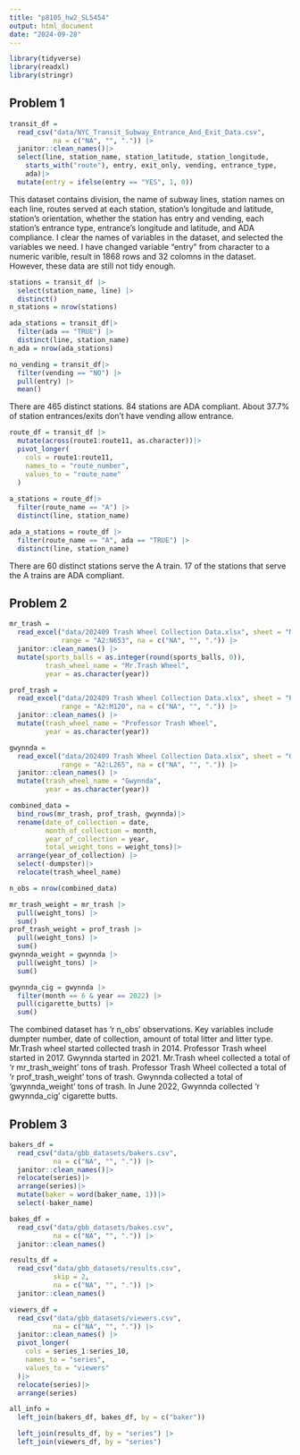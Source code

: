 ```yaml
---
title: "p8105_hw2_SL5454"
output: html_document
date: "2024-09-28"
---
```


```r
library(tidyverse)
library(readxl)
library(stringr)
```

## Problem 1

```r
transit_df =
  read_csv("data/NYC_Transit_Subway_Entrance_And_Exit_Data.csv", 
           na = c("NA", "", ".")) |>
  janitor::clean_names()|>
  select(line, station_name, station_latitude, station_longitude, 
    starts_with("route"), entry, exit_only, vending, entrance_type, 
    ada)|>
  mutate(entry = ifelse(entry == "YES", 1, 0))
```

This dataset contains division, the name of subway lines, station names on each line, routes served at each station, station's longitude and latitude, station's orientation, whether the station has entry and vending, each station's entrance type, entrance's longitude and latitude, and ADA compliance. 
I clear the names of variables in the dataset, and selected the variables we need. I have changed variable "entry" from character to a numeric varible, result in 1868 rows and 32 colomns in the dataset. However, these data are still not tidy enough.

```r
stations = transit_df |>
  select(station_name, line) |>
  distinct()
n_stations = nrow(stations)

ada_stations = transit_df|>
  filter(ada == "TRUE") |>
  distinct(line, station_name)
n_ada = nrow(ada_stations)

no_vending = transit_df|>
  filter(vending == "NO") |>
  pull(entry) |>
  mean()

```
There are 465 distinct stations.
84 stations are ADA compliant.
About 37.7% of station entrances/exits don't have vending allow entrance.

```r
route_df = transit_df |>
  mutate(across(route1:route11, as.character))|>
  pivot_longer(
    cols = route1:route11,
    names_to = "route_number",
    values_to = "route_name"
  )
  
a_stations = route_df|>
  filter(route_name == "A") |>
  distinct(line, station_name)

ada_a_stations = route_df |>
  filter(route_name == "A", ada == "TRUE") |>
  distinct(line, station_name)
```
There are 60 distinct stations serve the A train.
17 of the stations that serve the A trains are ADA compliant.

## Problem 2

```r
mr_trash = 
  read_excel("data/202409 Trash Wheel Collection Data.xlsx", sheet = "Mr. Trash Wheel",
             range = "A2:N653", na = c("NA", "", ".")) |>
  janitor::clean_names() |>
  mutate(sports_balls = as.integer(round(sports_balls, 0)),
         trash_wheel_name = "Mr.Trash Wheel",
         year = as.character(year)) 

prof_trash = 
  read_excel("data/202409 Trash Wheel Collection Data.xlsx", sheet = "Professor Trash Wheel",
             range = "A2:M120", na = c("NA", "", ".")) |>
  janitor::clean_names() |>
  mutate(trash_wheel_name = "Professor Trash Wheel",
         year = as.character(year))

gwynnda = 
  read_excel("data/202409 Trash Wheel Collection Data.xlsx", sheet = "Gwynnda Trash Wheel",
             range = "A2:L265", na = c("NA", "", ".")) |>
  janitor::clean_names() |>
  mutate(trash_wheel_name = "Gwynnda",
         year = as.character(year))
```

```r
combined_data = 
  bind_rows(mr_trash, prof_trash, gwynnda)|>
  rename(date_of_collection = date,
         month_of_collection = month,
         year_of_collection = year,
         total_weight_tons = weight_tons)|>
  arrange(year_of_collection) |>
  select(-dumpster)|>
  relocate(trash_wheel_name)

n_obs = nrow(combined_data)
```

```r
mr_trash_weight = mr_trash |>
  pull(weight_tons) |>
  sum()
prof_trash_weight = prof_trash |>
  pull(weight_tons) |>
  sum()
gwynnda_weight = gwynnda |>
  pull(weight_tons) |>
  sum()

gwynnda_cig = gwynnda |>
  filter(month == 6 & year == 2022) |>
  pull(cigarette_butts) |>
  sum()
```
The combined dataset has 'r n_obs' observations. Key variables include dumpter number, date of collection, amount of total litter and litter type. Mr.Trash wheel started collected trash in 2014. Professor Trash wheel started in 2017. Gwynnda started in 2021. 
Mr.Trash wheel collected a total of 'r mr_trash_weight' tons of trash. Professor Trash Wheel collected a total of 'r prof_trash_weight' tons of trash. Gwynnda collected a total of 'gwynnda_weight' tons of trash. In June 2022, Gwynnda collected 'r gwynnda_cig' cigarette butts.


## Problem 3

```r
bakers_df =
  read_csv("data/gbb_datasets/bakers.csv", 
           na = c("NA", "", ".")) |>
  janitor::clean_names()|>
  relocate(series)|>
  arrange(series)|>
  mutate(baker = word(baker_name, 1))|>
  select(-baker_name)

bakes_df =
  read_csv("data/gbb_datasets/bakes.csv", 
           na = c("NA", "", ".")) |>
  janitor::clean_names()

results_df =
  read_csv("data/gbb_datasets/results.csv",
           skip = 2,
           na = c("NA", "", ".")) |>
  janitor::clean_names()

viewers_df =
  read_csv("data/gbb_datasets/viewers.csv", 
           na = c("NA", "", ".")) |>
  janitor::clean_names() |>
  pivot_longer(
    cols = series_1:series_10,
    names_to = "series",
    values_to = "viewers"
  )|>
  relocate(series)|>
  arrange(series)
```

```r
all_info = 
  left_join(bakers_df, bakes_df, by = c("baker")) 

  left_join(results_df, by = "series") |>
  left_join(viewers_df, by = "series")

```

